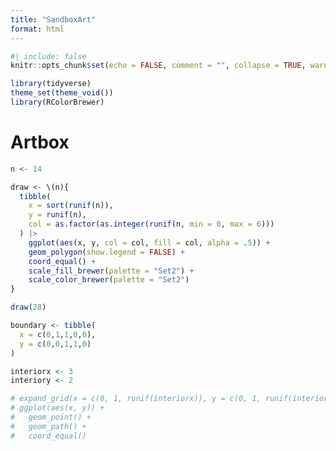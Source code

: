 ```yaml
---
title: "SandboxArt"
format: html
---
```


```r
#| include: false
knitr::opts_chunk$set(echo = FALSE, comment = "", collapse = TRUE, warning = FALSE, message = FALSE)
```

```r
library(tidyverse)
theme_set(theme_void())
library(RColorBrewer)
```

# Artbox

```r
n <- 14

draw <- \(n){
  tibble(
    x = sort(runif(n)),
    y = runif(n),
    col = as.factor(as.integer(runif(n, min = 0, max = 6)))
  ) |>
    ggplot(aes(x, y, col = col, fill = col, alpha = .5)) + 
    geom_polygon(show.legend = FALSE) + 
    coord_equal() +
    scale_fill_brewer(palette = "Set2") + 
    scale_color_brewer(palette = "Set2")
}

draw(28)

boundary <- tibble(
  x = c(0,1,1,0,0),
  y = c(0,0,1,1,0)
)

interiorx <- 3
interiory <- 2

# expand_grid(x = c(0, 1, runif(interiorx)), y = c(0, 1, runif(interiory))) |>
# ggplot(aes(x, y)) + 
#   geom_point() + 
#   geom_path() + 
#   coord_equal()

```